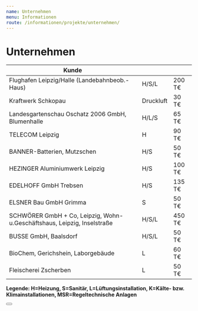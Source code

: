 ```yaml
---
name: Unternehmen
menu: Informationen
route: /informationen/projekte/unternehmen/
---
```



# Unternehmen

| Kunde                                                                    |           |        |
| ------------------------------------------------------------------------ | --------- | ------ |
| Flughafen Leipzig/Halle (Landebahnbeob.-Haus)                            | H/S/L     | 200 T€ |
| Kraftwerk Schkopau                                                       | Druckluft | 30 T€  |
| Landesgartenschau Oschatz 2006 GmbH, Blumenhalle                         | H/L/S     | 65 T€  |
| TELECOM Leipzig                                                          | H         | 90 T€  |
| BANNER-Batterien, Mutzschen                                              | H/S       | 50 T€  |
| HEZINGER Aluminiumwerk Leipzig                                           | H/S       | 100 T€ |
| EDELHOFF GmbH Trebsen                                                    | H/S       | 135 T€ |
| ELSNER Bau GmbH Grimma                                                   | S         | 50 T€  |
| SCHWÖRER GmbH + Co, Leipzig, Wohn- u.Geschäftshaus, Leipzig, Inselstraße | H/S/L     | 450 T€ |
| BUSSE GmbH, Baalsdorf                                                    | H/S/L     | 50 T€  |
| BioChem, Gerichshein, Laborgebäude                                       | L         | 60 T€  |
| Fleischerei Zscherben                                                    | L         | 50 T€  |

**Legende: H=Heizung, S=Sanitär, L=Lüftungsinstallation, K=Kälte- bzw. Klimainstallationen, MSR=Regeltechnische Anlagen**

<Button />
